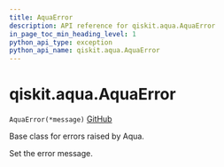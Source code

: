 ```yaml
---
title: AquaError
description: API reference for qiskit.aqua.AquaError
in_page_toc_min_heading_level: 1
python_api_type: exception
python_api_name: qiskit.aqua.AquaError
---
```


# qiskit.aqua.AquaError

<span id="qiskit.aqua.AquaError" />

`AquaError(*message)` [GitHub](https://github.com/qiskit-community/qiskit-aqua/tree/stable/0.9/qiskit/aqua/aqua_error.py "view source code")

Base class for errors raised by Aqua.

Set the error message.

